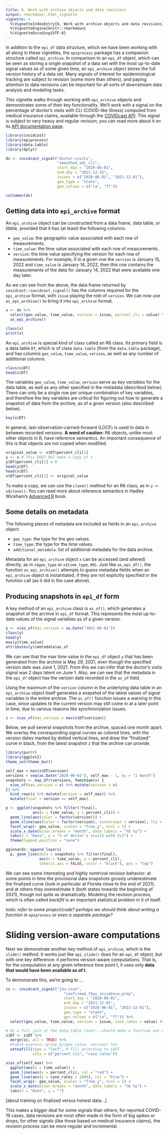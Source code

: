 ```yaml
---
title: 6. Work with archive objects and data revisions
output: rmarkdown::html_vignette
vignette: >
  %\VignetteIndexEntry{6. Work with archive objects and data revisions}
  %\VignetteEngine{knitr::rmarkdown}
  %\VignetteEncoding{UTF-8}
---
```


In addition to the `epi_df` data structure, which we have been working with all
along in these vignettes, the `epiprocess` package has a companion structure
called `epi_archive`. In comparison to an `epi_df` object, which can be seen as
storing a single snapshot of a data set with the most up-to-date signal values
as of some given time, an `epi_archive` object stores the full version history
of a data set. Many signals of interest for epidemiological tracking are subject
to revision (some more than others), and paying attention to data revisions can
be important for all sorts of downstream data analysis and modeling tasks.

This vignette walks through working with `epi_archive` objects and demonstrates
some of their key functionality. We'll work with a signal on the percentage of
doctor's visits with CLI (COVID-like illness) computed from medical insurance
claims, available through the [COVIDcast
API](https://cmu-delphi.github.io/delphi-epidata/api/covidcast.html/). This
signal is subject to very heavy and regular revision; you can read more about it
on its [API documentation
page](https://cmu-delphi.github.io/delphi-epidata/api/covidcast-signals/doctor-visits.html).

```r
library(covidcast)
library(epiprocess)
library(data.table)
library(dplyr)

dv <- covidcast_signal("doctor-visits", 
                       "smoothed_adj_cli",
                       start_day = "2020-06-01", 
                       end_day = "2021-12-15",
                       issues = c("2020-06-01", "2021-12-01"),
                       geo_type = "state", 
                       geo_values = c("ca", "fl"))

colnames(dv)
```

## Getting data into `epi_archive` format

An `epi_archive` object can be constructed from a data frame, data table, or
tibble, provided that it has (at least) the following columns:

* `geo_value`: the geographic value associated with each row of measurements.
* `time_value`: the time value associated with each row of measurements.
* `version`: the time value specifying the version for each row of measurements.
  For example, if in a given row the `version` is January 15, 2022 and
  `time_value` is January 14, 2022, then this row contains the measurements of
  the data for January 14, 2022 that were available one day later.

As we can see from the above, the data frame returned by
`covidcast::covidcast_signal()` has the columns required for the `epi_archive`
format, with `issue` playing the role of `version`. We can now use
`as_epi_archive()` to bring it into `epi_archive` format.

```r
x <- dv %>%
  select(geo_value, time_value, version = issue, percent_cli = value) %>%
  as_epi_archive()

class(x)
print(x)
```

An `epi_archive` is special kind of class called an R6 class. Its primary field
is a data table `DT`, which is of class `data.table` (from the `data.table`
package), and has columns `geo_value`, `time_value`, `version`, as well as any
number of additional columns.

```r
class(x$DT)
head(x$DT)
```

The variables `geo_value`, `time_value`, `version` serve as *key variables* for
the data table, as well as any other specified in the metadata (described
below). There can only be a single row per unique combination of key variables,
and therefore the key variables are critical for figuring out how to generate a
snapshot of data from the archive, as of a given version (also described below).
   
```r
key(x$DT)
```
 
In general, last-observation-carried-forward (LOCF) is used to data in between
recorded versions.  **A word of caution:** R6 objects, unlike most other objects
in R, have reference semantics. An important consequence of this is that objects
are not copied when modified.
   
```r
original_value <- x$DT$percent_cli[1]
y <- x # This DOES NOT make a copy of x
y$DT$percent_cli[1] = 0
head(y$DT)
head(x$DT) 
x$DT$percent_cli[1] <- original_value
```   
   
To make a copy, we can use the `clone()` method for an R6 class, as in `y <-
x$clone()`. You can read more about reference semantics in Hadley Wickham's
[Advanced R](https://adv-r.hadley.nz/r6.html#r6-semantics) book.
 
## Some details on metadata

The following pieces of metadata are included as fields in an `epi_archive`
object: 

* `geo_type`: the type for the geo values.
* `time_type`: the type for the time values.
* `additional_metadata`: list of additional metadata for the data archive.

Metadata for an `epi_archive` object `x` can be accessed (and altered) directly,
as in `x$geo_type` or `x$time_type`, etc. Just like `as_epi_df()`, the function
`as_epi_archive()` attempts to guess metadata fields when an `epi_archive`
object is instantiated, if they are not explicitly specified in the function
call (as it did in the case above).

## Producing snapshots in `epi_df` form

A key method of an `epi_archive` class is `as_of()`, which generates a snapshot
of the archive in `epi_df` format. This represents the most up-to-date values of
the signal variables as of a given version.

```r
y <- x$as_of(max_version = as.Date("2021-06-01"))
class(y)
head(y)
max(y$time_value)
attributes(y)$metadata$as_of
```

We can see that the max time value in the `epi_df` object `y` that has been
generated from the archive is May 29, 2021, even though the specified version
date was June 1, 2021. From this we can infer that the doctor's visits signal
was 2 days latent on June 1. Also, we can see that the metadata in the `epi_df`
object has the version date recorded in the `as_of` field.

Using the maximum of the `version` column in the underlying data table in an
`epi_archive` object itself generates a snapshot of the latest values of signal
variables in the entire archive. The `as_of()` function issues a warning in this
case, since updates to the current version may still come in at a later point in
time, due to various reasons like synchronization issues.

```r
z <- x$as_of(max_version = max(x$DT$version))
```

Below, we pull several snapshots from the archive, spaced one month apart. We
overlay the corresponding signal curves as colored lines, with the version dates
marked by dotted vertical lines, and draw the "finalized" curve in black, from
the latest snapshot `z` that the archive can provide.

```r
library(purrr)
library(ggplot2)
theme_set(theme_bw())

self_max = max(x$DT$version)
versions = seq(as.Date("2020-06-01"), self_max - 1, by = "1 month")
snapshots <- map_dfr(versions, function(v) { 
  x$as_of(max_version = v) %>% mutate(version = v)
}) %>%
  bind_rows(z %>% mutate(version = self_max)) %>%
  mutate(final = version == self_max)

p <- ggplot(snapshots %>% filter(!final),
            aes(x = time_value, y = percent_cli)) +  
  geom_line(aes(color = factor(version))) + 
  geom_vline(aes(color = factor(version), xintercept = version), lty = 2) +
  facet_wrap(~ geo_value, scales = "free_y", ncol = 1) +
  scale_x_date(minor_breaks = "month", date_labels = "%b %y") +
  labs(x = "Date", y = "% of doctor's visits with CLI") + 
  theme(legend.position = "none")

gginnards::append_layers(
  p, geom_line(data = snapshots %>% filter(final),
               aes(x = time_value, y = percent_cli), 
               inherit.aes = FALSE, color = "black"), pos = "top")
```

We can see some interesting and highly nontrivial revision behavior: at some
points in time the provisional data snapshots grossly underestimate the
finalized curve (look in particular at Florida close to the end of 2021), and at
others they overestimate it (both states towards the beginning of 2021), though
not quite as dramatically. Modeling the revision process, which is often called
*backfill* is an important statistical problem in it of itself.

*todo: refer to some project/code? perhaps we should think about writing a
 function in `epiprocess` or even a separate package?*

# Sliding version-aware computations
    
Next we demonstrate another key method of `epi_archive`, which is the `slide()`
method. It works just like `epi_slide()` does for an `epi_df` object, but with
one key difference: it performs version-aware computations. That is, for the 
computation at any given reference time point t, it uses only **data that would 
have been available as of t**. 

To demonstrate this, we're going to ...

```r
zz <- covidcast_signal("jhu-csse", 
                          "confirmed_7dav_incidence_prop",
                          start_day = "2020-06-01", 
                          end_day = "2021-12-01",
                          issues = c("2020-06-01", "2021-12-01"),
                          geo_type = "state",
                          geo_values = c("ca", "fl")) %>%
  select(geo_value, time_value, version = issue, case_rates = value) #%>%

# Do a full join at the data.table level---should make a function out of this
x$DT <- x$DT %>% 
  merge(zz, all = TRUE) %>% 
  #table.express::group_by(geo_value, version) %>%
  setnafill(type = "locf", # Fill according to LOCF
            cols = c("percent_cli", "case_rates"))

x$as_of(self_max) %>% 
  ggplot(aes(x = time_value)) +
  geom_line(aes(y = percent_cli), col = "red") + 
  geom_line(aes(y = case_rates / 1000), col = "blue") +
  facet_wrap(~ geo_value, scales = "free_y", ncol = 1) +
  scale_x_date(minor_breaks = "month", date_labels = "%b %y") +
  labs(x = "Date", y = "")
```

[about training on finalized versus honest data...]

This makes a bigger deal for some signals than others; for reported
COVID-19 cases, data revisions are most often made in the form of big spikes or
drops; for other signals (like those based on medical insurance claims), the 
revision process can be more regular and incremental. 
